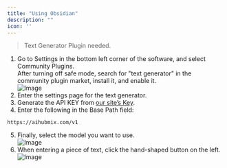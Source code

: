 ```yaml
---
title: "Using Obsidian"
description: ""
icon: ''
---
```


> Text Generator Plugin needed.

1. Go to Settings in the bottom left corner of the software, and select Community Plugins.  
   After turning off safe mode, search for "text generator" in the community plugin market, install it, and enable it.  
![Image](../../public/cn/obsidian1.png)  
2. Enter the settings page for the text generator.  
3. Generate the API KEY from [our site’s Key](https://aihubmix.com/token).  
4. Enter the following in the Base Path field:
```
https://aihubmix.com/v1
```
5. Finally, select the model you want to use.  
![Image](../../public/cn/obsidian2.png)  
6. When entering a piece of text, click the hand-shaped button on the left.  
![Image](../../public/cn/obsidian3.png)  